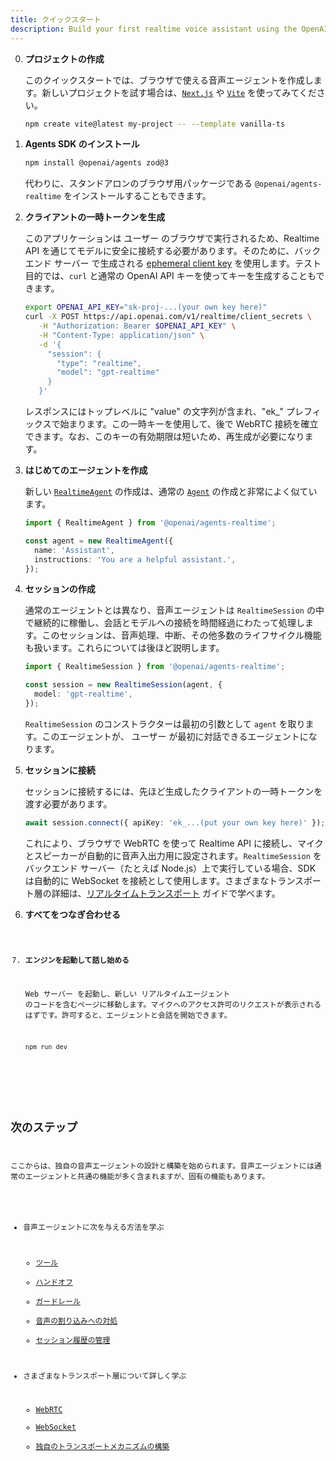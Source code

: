 ```yaml
---
title: クイックスタート
description: Build your first realtime voice assistant using the OpenAI Agents SDK in minutes.
---
```



<Steps>

0. **プロジェクトの作成**

   このクイックスタートでは、ブラウザで使える音声エージェントを作成します。新しいプロジェクトを試す場合は、[`Next.js`](https://nextjs.org/docs/getting-started/installation) や [`Vite`](https://vite.dev/guide/installation.html) を使ってみてください。

   ```bash
   npm create vite@latest my-project -- --template vanilla-ts
   ```

1. **Agents SDK のインストール**

   ```bash
   npm install @openai/agents zod@3
   ```

   代わりに、スタンドアロンのブラウザ用パッケージである `@openai/agents-realtime` をインストールすることもできます。

2. **クライアントの一時トークンを生成**

   このアプリケーションは ユーザー のブラウザで実行されるため、Realtime API を通じてモデルに安全に接続する必要があります。そのために、バックエンド サーバー で生成される [ephemeral client key](https://platform.openai.com/docs/guides/realtime#creating-an-ephemeral-token) を使用します。テスト目的では、`curl` と通常の OpenAI API キーを使ってキーを生成することもできます。

   ```bash
   export OPENAI_API_KEY="sk-proj-...(your own key here)"
   curl -X POST https://api.openai.com/v1/realtime/client_secrets \
      -H "Authorization: Bearer $OPENAI_API_KEY" \
      -H "Content-Type: application/json" \
      -d '{
        "session": {
          "type": "realtime",
          "model": "gpt-realtime"
        }
      }'
   ```

   レスポンスにはトップレベルに "value" の文字列が含まれ、"ek\_" プレフィックスで始まります。この一時キーを使用して、後で WebRTC 接続を確立できます。なお、このキーの有効期限は短いため、再生成が必要になります。

3. **はじめてのエージェントを作成**

   新しい [`RealtimeAgent`](/openai-agents-js/openai/agents-realtime/classes/realtimeagent/) の作成は、通常の [`Agent`](/openai-agents-js/ja/guides/agents) の作成と非常によく似ています。

   ```typescript
   import { RealtimeAgent } from '@openai/agents-realtime';

   const agent = new RealtimeAgent({
     name: 'Assistant',
     instructions: 'You are a helpful assistant.',
   });
   ```

4. **セッションの作成**

   通常のエージェントとは異なり、音声エージェントは `RealtimeSession` の中で継続的に稼働し、会話とモデルへの接続を時間経過にわたって処理します。このセッションは、音声処理、中断、その他多数のライフサイクル機能も扱います。これらについては後ほど説明します。

   ```typescript
   import { RealtimeSession } from '@openai/agents-realtime';

   const session = new RealtimeSession(agent, {
     model: 'gpt-realtime',
   });
   ```

   `RealtimeSession` のコンストラクターは最初の引数として `agent` を取ります。このエージェントが、 ユーザー が最初に対話できるエージェントになります。

5. **セッションに接続**

   セッションに接続するには、先ほど生成したクライアントの一時トークンを渡す必要があります。

   ```typescript
   await session.connect({ apiKey: 'ek_...(put your own key here)' });
   ```

   これにより、ブラウザで WebRTC を使って Realtime API に接続し、マイクとスピーカーが自動的に音声入出力用に設定されます。`RealtimeSession` をバックエンド サーバー（たとえば Node.js）上で実行している場合、SDK は自動的に WebSocket を接続として使用します。さまざまなトランスポート層の詳細は、[リアルタイムトランスポート](/openai-agents-js/ja/guides/voice-agents/transport) ガイドで学べます。

6. **すべてをつなぎ合わせる**

   <Code lang="typescript" code={helloWorldExample} />

7. **エンジンを起動して話し始める**

   Web サーバー を起動し、新しい リアルタイムエージェント のコードを含むページに移動します。マイクへのアクセス許可のリクエストが表示されるはずです。許可すると、エージェントと会話を開始できます。

   ```bash
   npm run dev
   ```

</Steps>

## 次のステップ

ここからは、独自の音声エージェントの設計と構築を始められます。音声エージェントには通常のエージェントと共通の機能が多く含まれますが、固有の機能もあります。

- 音声エージェントに次を与える方法を学ぶ
  - [ツール](/openai-agents-js/ja/guides/voice-agents/build#tools)
  - [ハンドオフ](/openai-agents-js/ja/guides/voice-agents/build#handoffs)
  - [ガードレール](/openai-agents-js/ja/guides/voice-agents/build#guardrails)
  - [音声の割り込みへの対処](/openai-agents-js/ja/guides/voice-agents/build#audio-interruptions)
  - [セッション履歴の管理](/openai-agents-js/ja/guides/voice-agents/build#session-history)

- さまざまなトランスポート層について詳しく学ぶ
  - [WebRTC](/openai-agents-js/ja/guides/voice-agents/transport#connecting-over-webrtc)
  - [WebSocket](/openai-agents-js/ja/guides/voice-agents/transport#connecting-over-websocket)
  - [独自のトランスポートメカニズムの構築](/openai-agents-js/ja/guides/voice-agents/transport#building-your-own-transport-mechanism)
